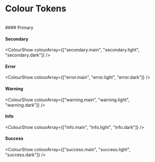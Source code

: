 
<Meta title="Design Tokens/Colours" />

# Colour Tokens

<br />
#### Primary
<ColourShow colourArray={["primary.main", "primary.light", "primary.dark"]} />

#### Secondary
<ColourShow colourArray={["secondary.main", "secondary.light", "secondary.dark"]} />

#### Error
<ColourShow colourArray={["error.main", "error.light", "error.dark"]} />

#### Warning
<ColourShow colourArray={["warning.main", "warning.light", "warning.dark"]} />

#### Info
<ColourShow colourArray={["info.main", "info.light", "info.dark"]} />

#### Success
<ColourShow colourArray={["success.main", "success.light", "success.dark"]} />